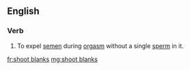 ==English==

===Verb===
{{en-verb|head=[[shoot]] [[blanks]]|shoots blanks|shooting blanks|shot blanks}}

# {{lb|en|colloquial}} To expel [[semen]] during [[orgasm]] without a single [[sperm]] in it.

[[fr:shoot blanks]]
[[mg:shoot blanks]]
